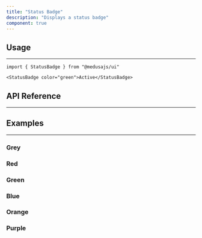 ```yaml
---
title: "Status Badge"
description: "Displays a status badge"
component: true
---
```


<ComponentExample name="status-badge-demo" />

## Usage

---

```tsx
import { StatusBadge } from "@medusajs/ui"
```

```tsx
<StatusBadge color="green">Active</StatusBadge>
```

## API Reference

---

<ComponentReference mainComponent="StatusBadge" />

## Examples

---

### Grey

<ComponentExample name="status-badge-grey" />

### Red

<ComponentExample name="status-badge-red" />

### Green

<ComponentExample name="status-badge-green" />

### Blue

<ComponentExample name="status-badge-blue" />

### Orange

<ComponentExample name="status-badge-orange" />

### Purple

<ComponentExample name="status-badge-purple" />
